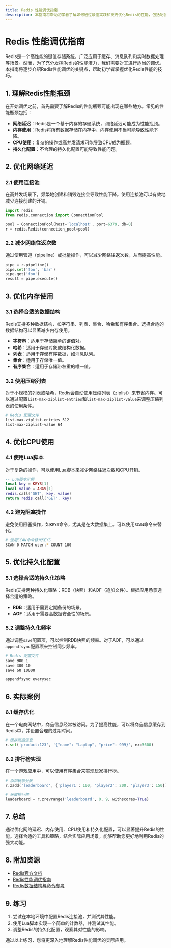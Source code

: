 ```yaml
---
title: Redis 性能调优指南
description: 本指南将帮助初学者了解如何通过最佳实践和技巧优化Redis的性能，包括配置调整、数据结构选择和实际应用场景。
---
```


# Redis 性能调优指南

Redis是一个高性能的键值存储系统，广泛应用于缓存、消息队列和实时数据处理等场景。然而，为了充分发挥Redis的性能潜力，我们需要对其进行适当的调优。本指南将逐步介绍Redis性能调优的关键点，帮助初学者掌握优化Redis性能的技巧。

## 1. 理解Redis性能瓶颈

在开始调优之前，首先需要了解Redis的性能瓶颈可能出现在哪些地方。常见的性能瓶颈包括：

- **网络延迟**：Redis是一个基于内存的存储系统，网络延迟可能成为性能瓶颈。
- **内存使用**：Redis将所有数据存储在内存中，内存使用不当可能导致性能下降。
- **CPU使用**：复杂的操作或高并发请求可能导致CPU成为瓶颈。
- **持久化配置**：不合理的持久化配置可能导致性能问题。

## 2. 优化网络延迟

### 2.1 使用连接池

在高并发场景下，频繁地创建和销毁连接会导致性能下降。使用连接池可以有效地减少连接创建的开销。

```python
import redis
from redis.connection import ConnectionPool

pool = ConnectionPool(host='localhost', port=6379, db=0)
r = redis.Redis(connection_pool=pool)
```

### 2.2 减少网络往返次数

通过使用管道（pipeline）或批量操作，可以减少网络往返次数，从而提高性能。

```python
pipe = r.pipeline()
pipe.set('foo', 'bar')
pipe.get('foo')
result = pipe.execute()
```

## 3. 优化内存使用

### 3.1 选择合适的数据结构

Redis支持多种数据结构，如字符串、列表、集合、哈希和有序集合。选择合适的数据结构可以显著减少内存使用。

- **字符串**：适用于存储简单的键值对。
- **哈希**：适用于存储对象或结构化数据。
- **列表**：适用于存储有序数据，如消息队列。
- **集合**：适用于存储唯一值。
- **有序集合**：适用于存储带权重的唯一值。

### 3.2 使用压缩列表

对于小规模的列表或哈希，Redis会自动使用压缩列表（ziplist）来节省内存。可以通过配置`list-max-ziplist-entries`和`list-max-ziplist-value`来调整压缩列表的使用条件。

```bash
# Redis 配置文件
list-max-ziplist-entries 512
list-max-ziplist-value 64
```

## 4. 优化CPU使用

### 4.1 使用Lua脚本

对于复杂的操作，可以使用Lua脚本来减少网络往返次数和CPU开销。

```lua
-- Lua脚本示例
local key = KEYS[1]
local value = ARGV[1]
redis.call('SET', key, value)
return redis.call('GET', key)
```

### 4.2 避免阻塞操作

避免使用阻塞操作，如`KEYS`命令，尤其是在大数据集上。可以使用`SCAN`命令来替代。

```bash
# 使用SCAN命令替代KEYS
SCAN 0 MATCH user:* COUNT 100
```

## 5. 优化持久化配置

### 5.1 选择合适的持久化策略

Redis支持两种持久化策略：RDB（快照）和AOF（追加文件）。根据应用场景选择合适的策略。

- **RDB**：适用于需要定期备份的场景。
- **AOF**：适用于需要高数据安全性的场景。

### 5.2 调整持久化频率

通过调整`save`配置项，可以控制RDB快照的频率。对于AOF，可以通过`appendfsync`配置项来控制同步频率。

```bash
# Redis 配置文件
save 900 1
save 300 10
save 60 10000

appendfsync everysec
```

## 6. 实际案例

### 6.1 缓存优化

在一个电商网站中，商品信息经常被访问。为了提高性能，可以将商品信息缓存到Redis中，并设置合理的过期时间。

```python
# 缓存商品信息
r.set('product:123', '{"name": "Laptop", "price": 999}', ex=3600)
```

### 6.2 排行榜实现

在一个游戏应用中，可以使用有序集合来实现玩家排行榜。

```python
# 添加玩家分数
r.zadd('leaderboard', {'player1': 100, 'player2': 200, 'player3': 150})

# 获取排行榜
leaderboard = r.zrevrange('leaderboard', 0, 9, withscores=True)
```

## 7. 总结

通过优化网络延迟、内存使用、CPU使用和持久化配置，可以显著提升Redis的性能。选择合适的工具和策略，结合实际应用场景，能够帮助您更好地利用Redis的强大功能。

## 8. 附加资源

- [Redis官方文档](https://redis.io/documentation)
- [Redis性能调优指南](https://redis.io/topics/performance)
- [Redis数据结构与命令参考](https://redis.io/commands)

## 9. 练习

1. 尝试在本地环境中配置Redis连接池，并测试其性能。
2. 使用Lua脚本实现一个简单的计数器，并测试其性能。
3. 调整Redis的持久化配置，观察其对性能的影响。

通过以上练习，您将更深入地理解Redis性能调优的实际应用。